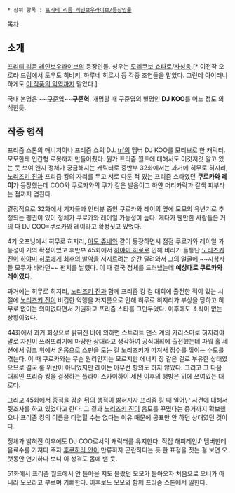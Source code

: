  * 상위 항목 : [[프리티 리듬 레인보우라이브/등장인물]]

[[목차]]
== 소개 ==
[[프리티 리듬 레인보우라이브]]의 등장인물. 성우는 [[모리쿠보 쇼타로]]/[[사성웅]].[* 이전작 오로라 드림에서 토우도 히비키, 하루네 히로시 등 각종 조연들을 맡았다. 그런데 아이러니하게도 [[노리즈키 진|이 작품의 악역]]까지 맡았다.]

국내 본명은 ~~[[구준엽]]~~'''구준혁'''. 개명할 때 구준엽의 별명인 '''DJ KOO'''를 어느 정도 의식한듯.
== 작중 행적 ==
프리즘 스톤의 매니저이나 프리즘 쇼의 DJ. [[trf]]의 맴버 DJ KOO를 모티브로 한 캐릭터. 모모한테 인간형 로봇까지 만들어줬다. 뭔가 프리즘 월드에 대해서도 이것저것 알고 있는 듯 보여 왠지 정체가 궁금해지는 캐릭터로 중반부 32화에서는 과거에 히무로 히지리, [[노리즈키 진]]과 프리즘 킹의 자리를 두고 서로 다툰 적 있는 프리즘 스타였던 '''쿠로카와 레이'''가 등장했는데 COO와 쿠로카와의 쿠가 같은 발음이고 하얀 머리카락과 갈색 피부라는 점까지 겹친다.

결정적으로 32화에서 기자들과 인터뷰 중인 쿠로카와 레이의 옆에 모모의 유년기로 추정되는 펭귄이 있어 정체가 쿠로카와 레이일 가능성이 높다. 게다가 웬만한 사람들은 거의 다 DJ COO=쿠로카와 레이라고 확정짓고 있었다.

4기 오프닝에서 히무로 히지리, [[아모 쥬네]]와 같이 등장하면서 점점 쿠로카와 레이일 가능성이 거의 확정이었고 후반부 45화에서 [[하야미 히로]]로 인해 비리가 들통난 [[노리즈키 진]]이 [[하야미 히로]]에게 [[최후의 발악]]을 저지르려는 순간 달려와서 그의 얼굴에 ~~시청자들 모두가 바라던~~ 펀치를 날렸다. 이 때 결국 정체를 드러냈는데 '''예상대로 쿠로카와 레이였다.'''

과거에는 히무로 히지리, [[노리즈키 진]]과 함께 프리즘 킹 컵 대회에 출전한 적이 있는 시절에 [[노리즈키 진]]이 비겁한 악행을 저지름으로 인해 히무로 히지리가 부상을 당하고 히무로 없이는 의미없다면서 기권하고 프리즘 스타를 그만두었다. 이후에도 소식이 없는 상황이었다.

44화에서 과거 회상으로 밝혀진 바에 의하면 스트리트 댄스 계의 카리스마로 히지리야말로 자신이 쓰러뜨리기에 마땅한 상대라고 생각하여 공식대회에 출전했는데 파워 홀 세션에서 링크 위에서 온몸으로 스핀을 도는 걸 노리즈키가 따져서 점수를 깎이는 수모를 겪는다. 이 때 쿠로카와는 무슨 원리인지는 모르지만 에너지 장 같은 걸로 부유한 상태였으므로 결국 룰 위반이 아니었지만 레이는 아무런 항의도 하지 않았다. 그리고 그 다음 대회인 프리즘 킹을 결정하는 플라이 스카이하이 세션 이후의 행방은 위에 쓰여있는 대로다.

그리고 45화에서 종적을 감춘 뒤의 행적이 밝혀지자 프리즘 킹 때 일어난 사건에 대해서 뒷조사를 하고 있었다고 한다. 그 결과 [[노리즈키 진]]이 음모를 꾸몄다는 증거까지 확보했으나 프리즘 킹의 이름을 더럽힐 수는 없다는 이유 때문에 공표만 안 하던 상태였던 것이다.

정체가 밝혀진 이후에도 DJ COO로서의 캐릭터를 유지한다. 직접 해피레인♪ 멤버한테 음료수를 가져다 주자 [[후쿠하라 안]]이 만류하자 곤란하다는 듯 한 표정을 짓는 걸 보면 오랫동안 연기하다 보니 이 성격도 몸에 밴 듯.

51화에서 프리즘 월드에서 안 돌아올 지도 몰랐던 모모가 돌아오자 처음으로 오너가 아니라 모모라고 부르며 기뻐한다. 이후로도 모모와 함께 프리즘 스톤에서 일한다.
